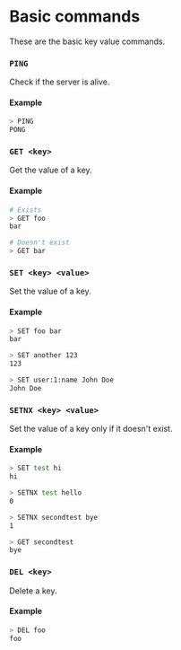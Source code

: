 # Basic commands

These are the basic key value commands.

### `PING`

Check if the server is alive.

#### Example

```sh
> PING
PONG
```

### `GET <key>`

Get the value of a key.

#### Example

```sh
# Exists
> GET foo
bar

# Doesn't exist
> GET bar
```

### `SET <key> <value>`

Set the value of a key.

#### Example

```sh
> SET foo bar
bar

> SET another 123
123

> SET user:1:name John Doe
John Doe
```

### `SETNX <key> <value>`

Set the value of a key only if it doesn't exist.

#### Example

```sh
> SET test hi
hi

> SETNX test hello
0

> SETNX secondtest bye
1

> GET secondtest
bye
```

### `DEL <key>`

Delete a key.

#### Example

```sh
> DEL foo
foo
```
